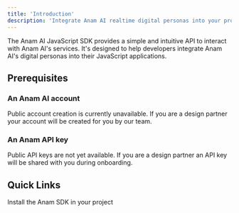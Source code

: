 ```yaml
---
title: 'Introduction'
description: 'Integrate Anam AI realtime digital personas into your product'
---
```


The Anam AI JavaScript SDK provides a simple and intuitive API to interact with Anam AI's services. It's designed to help developers integrate Anam AI's digital personas into their JavaScript applications.

## Prerequisites

### An Anam AI account

Public account creation is currently unavailable. If you are a design partner your account will be created for you by our team.

### An Anam API key

Public API keys are not yet available. If you are a design partner an API key will be shared with you during onboarding.

## Quick Links

<Card title="Next Steps" icon="arrow-right" href="/sdk-reference/installation">
  Install the Anam SDK in your project
</Card>